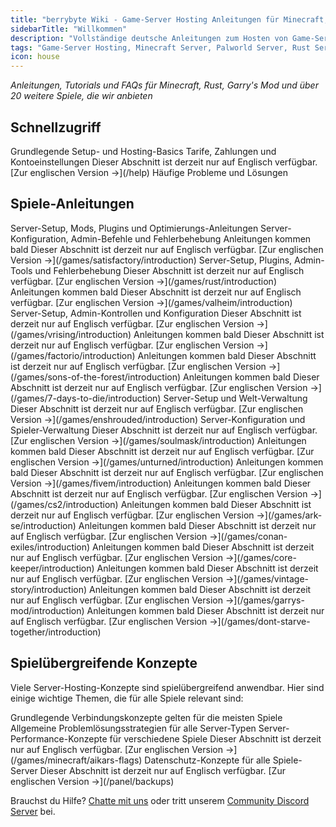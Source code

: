 ```yaml
---
title: "berrybyte Wiki - Game-Server Hosting Anleitungen für Minecraft, Palworld & mehr"
sidebarTitle: "Willkommen"
description: "Vollständige deutsche Anleitungen zum Hosten von Game-Servern. Schritt-für-Schritt Tutorials für Minecraft, Palworld, Rust Server-Setup, Mods, Plugins und Fehlerbehebung."
tags: "Game-Server Hosting, Minecraft Server, Palworld Server, Rust Server, Server-Setup, Mods, Plugins, Fehlerbehebung, Gaming, Multiplayer"
icon: house
---
```


*Anleitungen, Tutorials und FAQs für Minecraft, Rust, Garry's Mod und über 20 weitere Spiele, die wir anbieten*


## Schnellzugriff

<CardGroup cols={3}>
  <Card title="Erste Schritte" href="/de/schnellstart" icon="rocket">
    Grundlegende Setup- und Hosting-Basics
  </Card>
  <Card title="Abrechnung & Kontoverwaltung" href="/help" icon="credit-card">
    Tarife, Zahlungen und Kontoeinstellungen
    <Info>Dieser Abschnitt ist derzeit nur auf Englisch verfügbar. [Zur englischen Version →](/help)</Info>
  </Card>
  <Card title="Server-Fehlerbehebung" href="/de/hilfe/troubleshooting" icon="wrench">
    Häufige Probleme und Lösungen
  </Card>
</CardGroup>

## Spiele-Anleitungen

<CardGroup cols={3}>
  <Card img="https://berrybyte.net/assets/games/banners/minecraft-banner.jpg" title="Minecraft" href="/de/spiele/minecraft/einfuehrung">
    Server-Setup, Mods, Plugins und Optimierungs-Anleitungen
  </Card>
  <Card img="https://berrybyte.net/assets/games/banners/palworld-banner.jpg" title="Palworld" href="/de/spiele/palworld/einfuehrung">
    Server-Konfiguration, Admin-Befehle und Fehlerbehebung
  </Card>
  <Card img="https://berrybyte.net/assets/games/banners/satisfactory-banner.jpg" title="Satisfactory" href="/games/satisfactory/introduction">
    Anleitungen kommen bald
    <Info>Dieser Abschnitt ist derzeit nur auf Englisch verfügbar. [Zur englischen Version →](/games/satisfactory/introduction)</Info>
  </Card>
  <Card img="https://berrybyte.net/assets/games/banners/rust-banner.jpg" title="Rust" href="/games/rust/introduction">
    Server-Setup, Plugins, Admin-Tools und Fehlerbehebung
    <Info>Dieser Abschnitt ist derzeit nur auf Englisch verfügbar. [Zur englischen Version →](/games/rust/introduction)</Info>
  </Card>
  <Card img="https://berrybyte.net/assets/games/banners/valheim-banner.jpg" title="Valheim" href="/games/valheim/introduction">
    Anleitungen kommen bald
    <Info>Dieser Abschnitt ist derzeit nur auf Englisch verfügbar. [Zur englischen Version →](/games/valheim/introduction)</Info>
  </Card>
  <Card img="https://berrybyte.net/assets/games/banners/vrising-banner.jpg" title="V Rising" href="/games/vrising/introduction">
    Server-Setup, Admin-Kontrollen und Konfiguration
    <Info>Dieser Abschnitt ist derzeit nur auf Englisch verfügbar. [Zur englischen Version →](/games/vrising/introduction)</Info>
  </Card>
  <Card img="https://berrybyte.net/assets/games/banners/factorio-banner.jpg" title="Factorio" href="/games/factorio/introduction">
    Anleitungen kommen bald
    <Info>Dieser Abschnitt ist derzeit nur auf Englisch verfügbar. [Zur englischen Version →](/games/factorio/introduction)</Info>
  </Card>
  <Card img="https://berrybyte.net/assets/games/banners/sotf-banner.jpg" title="Sons of the Forest" href="/games/sons-of-the-forest/introduction">
    Anleitungen kommen bald
    <Info>Dieser Abschnitt ist derzeit nur auf Englisch verfügbar. [Zur englischen Version →](/games/sons-of-the-forest/introduction)</Info>
  </Card>
  <Card img="https://berrybyte.net/assets/games/banners/7dtd-banner.jpg" title="7 Days to Die" href="/games/7-days-to-die/introduction">
    Anleitungen kommen bald
    <Info>Dieser Abschnitt ist derzeit nur auf Englisch verfügbar. [Zur englischen Version →](/games/7-days-to-die/introduction)</Info>
  </Card>
  <Card img="https://berrybyte.net/assets/games/banners/enshrouded-banner.jpg" title="Enshrouded" href="/games/enshrouded/introduction">
    Server-Setup und Welt-Verwaltung
    <Info>Dieser Abschnitt ist derzeit nur auf Englisch verfügbar. [Zur englischen Version →](/games/enshrouded/introduction)</Info>
  </Card>
  <Card img="https://berrybyte.net/assets/games/banners/soulmask-banner.jpg" title="Soulmask" href="/games/soulmask/introduction">
    Server-Konfiguration und Spieler-Verwaltung
    <Info>Dieser Abschnitt ist derzeit nur auf Englisch verfügbar. [Zur englischen Version →](/games/soulmask/introduction)</Info>
  </Card>
  <Card img="https://berrybyte.net/assets/games/banners/unturned-banner.jpg" title="Unturned" href="/games/unturned/introduction">
    Anleitungen kommen bald
    <Info>Dieser Abschnitt ist derzeit nur auf Englisch verfügbar. [Zur englischen Version →](/games/unturned/introduction)</Info>
  </Card>
  <Card img="https://berrybyte.net/assets/games/banners/fivem-banner.webp" title="FiveM" href="/games/fivem/introduction">
    Anleitungen kommen bald
    <Info>Dieser Abschnitt ist derzeit nur auf Englisch verfügbar. [Zur englischen Version →](/games/fivem/introduction)</Info>
  </Card>
  <Card img="https://berrybyte.net/assets/games/banners/cs2-banner.jpg" title="Counter-Strike 2" href="/games/cs2/introduction">
    Anleitungen kommen bald
    <Info>Dieser Abschnitt ist derzeit nur auf Englisch verfügbar. [Zur englischen Version →](/games/cs2/introduction)</Info>
  </Card>
  <Card img="https://berrybyte.net/assets/games/banners/ark-banner.jpg" title="ARK: Survival Evolved" href="/games/ark-se/introduction">
    Anleitungen kommen bald
    <Info>Dieser Abschnitt ist derzeit nur auf Englisch verfügbar. [Zur englischen Version →](/games/ark-se/introduction)</Info>
  </Card>
  <Card img="https://berrybyte.net/assets/games/banners/conanexiles-banner.jpg" title="Conan Exiles" href="/games/conan-exiles/introduction">
    Anleitungen kommen bald
    <Info>Dieser Abschnitt ist derzeit nur auf Englisch verfügbar. [Zur englischen Version →](/games/conan-exiles/introduction)</Info>
  </Card>
  <Card img="https://berrybyte.net/assets/games/banners/core-keeper-banner.avif" title="Core Keeper" href="/games/core-keeper/introduction">
    Anleitungen kommen bald
    <Info>Dieser Abschnitt ist derzeit nur auf Englisch verfügbar. [Zur englischen Version →](/games/core-keeper/introduction)</Info>
  </Card>
  <Card img="https://berrybyte.net/assets/games/banners/vintage-story-banner.jpg" title="Vintage Story" href="/games/vintage-story/introduction">
    Anleitungen kommen bald
    <Info>Dieser Abschnitt ist derzeit nur auf Englisch verfügbar. [Zur englischen Version →](/games/vintage-story/introduction)</Info>
  </Card>
  <Card img="https://berrybyte.net/assets/games/banners/garrys-mod-banner.jpg" title="Garry's Mod" href="/games/garrys-mod/introduction">
    Anleitungen kommen bald
    <Info>Dieser Abschnitt ist derzeit nur auf Englisch verfügbar. [Zur englischen Version →](/games/garrys-mod/introduction)</Info>
  </Card>
  <Card img="https://berrybyte.net/assets/games/banners/dont-starve-together-banner.avif" title="Don't Starve Together" href="/games/dont-starve-together/introduction">
    Anleitungen kommen bald
    <Info>Dieser Abschnitt ist derzeit nur auf Englisch verfügbar. [Zur englischen Version →](/games/dont-starve-together/introduction)</Info>
  </Card>
</CardGroup>

## Spielübergreifende Konzepte

Viele Server-Hosting-Konzepte sind spielübergreifend anwendbar. Hier sind einige wichtige Themen, die für alle Spiele relevant sind:

<CardGroup cols={2}>
  <Card title="Server-Verbindung" href="/de/spiele/minecraft/server-beitreten" icon="link">
    Grundlegende Verbindungskonzepte gelten für die meisten Spiele
  </Card>
  <Card title="Fehlerbehebung" href="/de/hilfe/troubleshooting" icon="wrench">
    Allgemeine Problemlösungsstrategien für alle Server-Typen
  </Card>
  <Card title="Performance-Optimierung" href="/games/minecraft/aikars-flags" icon="gauge">
    Server-Performance-Konzepte für verschiedene Spiele <Info>Dieser Abschnitt ist derzeit nur auf Englisch verfügbar. [Zur englischen Version →](/games/minecraft/aikars-flags)</Info>
  </Card>
  <Card title="Backup-Strategien" href="/panel/backups" icon="floppy-disk">
    Datenschutz-Konzepte für alle Spiele-Server <Info>Dieser Abschnitt ist derzeit nur auf Englisch verfügbar. [Zur englischen Version →](/panel/backups)</Info>
  </Card>
</CardGroup>

Brauchst du Hilfe? [Chatte mit uns](https://berrybyte.net/contact) oder tritt unserem [Community Discord Server](https://discord.com/invite/Pv8DMpXtma) bei.